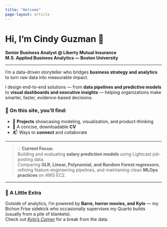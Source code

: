 ```yaml
---
title: "Welcome"
page-layout: article
---
```


# Hi, I’m **Cindy Guzman** 👋  

**Senior Business Analyst @ Liberty Mutual Insurance**  
**M.S. Applied Business Analytics — Boston University**

---

I’m a data-driven storyteller who bridges **business strategy and analytics** to turn raw data into measurable impact.  

I design end-to-end solutions — from **data pipelines and predictive models** to **visual dashboards and executive insights** — helping organizations make smarter, faster, evidence-based decisions.

### 🧭 On this site, you’ll find:
- 💼 **Projects** showcasing modeling, visualization, and product-thinking  
- 📄 A concise, downloadable **CV**  
- 📬 Ways to **connect** and collaborate  

---

> 💡 **Current Focus:**  
> Building and evaluating **salary prediction models** using Lightcast job-posting data.  
> Comparing **GLR, Linear, Polynomial, and Random Forest regressors**, refining feature engineering pipelines, and maintaining clean **MLOps practices** on AWS EC2.  

---

### 🐾 A Little Extra
Outside of analytics, I’m powered by **Barre, horror movies, and Kylo** — my Bichon Frise sidekick who occasionally supervises my Quarto builds (usually from a pile of blankets).  
Check out *[Kylo’s Corner](kylo.qmd)* for a break from the data.

